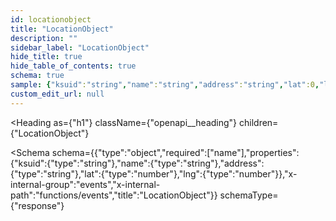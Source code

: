 ```yaml
---
id: locationobject
title: "LocationObject"
description: ""
sidebar_label: "LocationObject"
hide_title: true
hide_table_of_contents: true
schema: true
sample: {"ksuid":"string","name":"string","address":"string","lat":0,"lng":0}
custom_edit_url: null
---
```



<Heading
  as={"h1"}
  className={"openapi__heading"}
  children={"LocationObject"}
>
</Heading>





<Schema
  schema={{"type":"object","required":["name"],"properties":{"ksuid":{"type":"string"},"name":{"type":"string"},"address":{"type":"string"},"lat":{"type":"number"},"lng":{"type":"number"}},"x-internal-group":"events","x-internal-path":"functions/events","title":"LocationObject"}}
  schemaType={"response"}
>
  
</Schema>
            